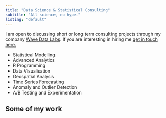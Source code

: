 ```yaml
---
title: "Data Science & Statistical Consulting"
subtitle: "All science, no hype."
listing: "default"
---
```


I am open to discussing short or long term consulting projects through my company [Wave Data Labs](https://wavedatalabs.com.au). If you are interesting in hiring me [get in touch here.](../contact/index.qmd)

+ Statistical Modelling 
+ Advanced Analytics
+ R Programming  
+ Data Visualisation 
+ Geospatial Analysis  
+ Time Series Forecasting
+ Anomaly and Outlier Detection 
+ A/B Testing and Experimentation

## Some of my work  

